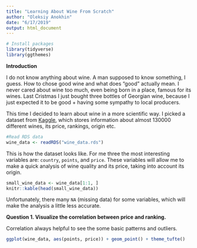 ```yaml
---
title: "Learning About Wine From Scratch"
author: "Oleksiy Anokhin"
date: "6/17/2019"
output: html_document
---
```


```r
# Install packages 
library(tidyverse)
library(ggthemes)
```

**Introduction** 

I do not know anything about wine. A man supposed to know something, I guess. How to chose good wine and what
does "good" actually mean. I never cared about wine too much, even being born in a place, famous for its wines. Last Cristmas I just bought three bottles of Georgian wine, because I just expected it to be good + having some sympathy to local producers. 

This time I decided to learn about wine in a more scientific way. I picked a dataset from [Kaggle](https://www.kaggle.com/zynicide/wine-reviews), which stores information about almost 130000 different wines, its price, rankings, origin etc. 

```r
#Read RDS data
wine_data <- readRDS("wine_data.rds")
```

This is how the dataset looks like. For me three the most interesting variables are: `country`, `points`, and `price`. These variables will allow me to make a quick analysis of wine quality and its price, taking into account its origin.  

```r
small_wine_data <- wine_data[1:1, ]
knitr::kable(head(small_wine_data))
```

Unfortunately, there many `NA` (missing data) for some variables, which will make the analysis a little less accurate. 

**Question 1. Visualize the correlation between price and ranking.**

Correlation always helpful to see the some basic patterns and outliers. 

```r
ggplot(wine_data, aes(points, price)) + geom_point() + theme_tufte()
```
